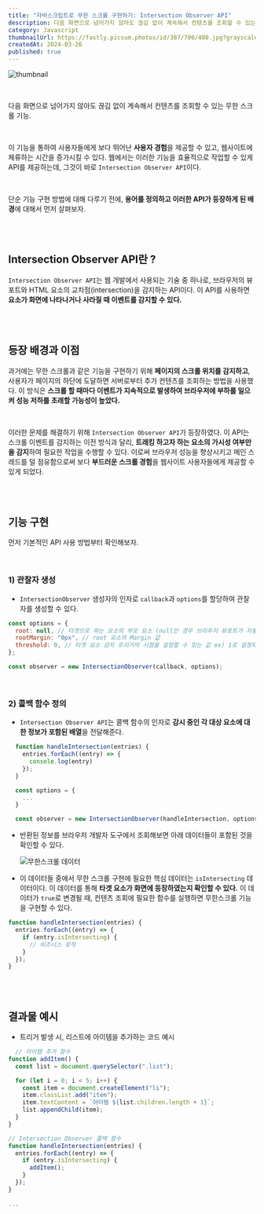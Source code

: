 ```yaml
---
title: "자바스크립트로 무한 스크롤 구현하기: Intersection Observer API"
description: 다음 화면으로 넘어가지 않아도 끊김 없이 계속해서 컨텐츠를 조회할 수 있는 무한 스크롤 기능. 이 기능을 통하여 사용자들에게 보다 뛰어난 사용자 경험을 제공할 수 있고, 웹사이트에 체류하는 시간을 증가시킬 수 있다. 웹에서는 이러한 기능을 효율적으로 작업할 수 있게 API를 제공하는데, 그것이 바로 Intersection Observer API이다.
category: Javascript
thumbnailUrl: https://fastly.picsum.photos/id/387/700/400.jpg?grayscale&hmac=-O5tCzIA1jyEDahvU2BCcTjYJXyY6fIZ_R8A_3YDz4c
createdAt: 2024-03-26
published: true
---
```


![thumbnail](https://fastly.picsum.photos/id/387/700/400.jpg?grayscale&hmac=-O5tCzIA1jyEDahvU2BCcTjYJXyY6fIZ_R8A_3YDz4c)

<br />

다음 화면으로 넘어가지 않아도 끊김 없이 계속해서 컨텐츠를 조회할 수 있는 무한 스크롤 기능.

<br />

이 기능을 통하여 사용자들에게 보다 뛰어난 **사용자 경험**을 제공할 수 있고, 웹사이트에 체류하는 시간을 증가시킬 수 있다. 웹에서는 이러한 기능을 효율적으로 작업할 수 있게 API를 제공하는데, 그것이 바로 `Intersection Observer API`이다.

<br />

단순 기능 구현 방법에 대해 다루기 전에, **용어를 정의하고 이러한 API가 등장하게 된 배경**에 대해서 먼저 살펴보자.

<br />
<br />

## Intersection Observer API란 ?

`Intersection Observer API`는 웹 개발에서 사용되는 기술 중 하나로, 브라우저의 뷰포트와 HTML 요소의 교차점(intersection)을 감지하는 API이다. 이 API를 사용하면 **요소가 화면에 나타나거나 사라질 때 이벤트를 감지할 수 있다.**

<br />
<br />

## 등장 배경과 이점

과거에는 무한 스크롤과 같은 기능을 구현하기 위해 **페이지의 스크롤 위치를 감지하고**, 사용자가 페이지의 하단에 도달하면 서버로부터 추가 컨텐츠를 조회하는 방법을 사용했다. 이 방식은 **스크롤 할 때마다 이벤트가 지속적으로 발생하여 브라우저에 부하를 일으켜 성능 저하를 초래할 가능성이 높았다.**

<br />

이러한 문제를 해결하기 위해 `Intersection Observer API`가 등장하였다. 이 API는 스크롤 이벤트를 감지하는 이전 방식과 달리, **트래킹 하고자 하는 요소의 가시성 여부만을 감지**하여 필요한 작업을 수행할 수 있다. 이로써 브라우저 성능을 향상시키고 메인 스레드를 덜 점유함으로써 보다 **부드러운 스크롤 경험**을 웹사이트 사용자들에게 제공할 수 있게 되었다.

<br />
<br />

## 기능 구현

먼저 기본적인 API 사용 방법부터 확인해보자.

<br />

### 1) 관찰자 생성

- `IntersectionObserver` 생성자의 인자로 `callback`과 `options`를 할당하여 관찰자를 생성할 수 있다.

```js showLineNumbers
const options = {
  root: null, // 타겟으로 하는 요소의 부모 요소 (null인 경우 브라우저 뷰포트가 자동으로 설정됨)
  rootMargin: "0px", // root 요소의 Margin 값
  threshold: 0, // 타겟 요소 감지 트리거의 시점을 설정할 수 있는 값 ex) 1로 설정되는 경우 타겟 요소가 완전히 등장할 때 callback이 실행됨
};

const observer = new IntersectionObserver(callback, options);
```

<br />

### 2) 콜백 함수 정의

- `Intersection Observer API`는 콜백 함수의 인자로 **감시 중인 각 대상 요소에 대한 정보가 포함된 배열**을 전달해준다.

```js showLineNumbers
  function handleIntersection(entries) {
    entries.forEach((entry) => {
      console.log(entry)
    });
  }

  const options = {
    ...
  }

  const observer = new IntersectionObserver(handleIntersection, options);
```

- 반환된 정보를 브라우저 개발자 도구에서 조회해보면 아래 데이터들이 포함된 것을 확인할 수 있다.

  ![무한스크롤 데이터](https://res.cloudinary.com/dr4ka7tze/image/upload/v1711524452/%E1%84%86%E1%85%AE%E1%84%92%E1%85%A1%E1%86%AB%E1%84%89%E1%85%B3%E1%84%8F%E1%85%B3%E1%84%85%E1%85%A9%E1%86%AF_%E1%84%83%E1%85%A6%E1%84%8B%E1%85%B5%E1%84%90%E1%85%A5_cb05ih.png)

- 이 데이터들 중에서 무한 스크롤 구현에 필요한 핵심 데이터는 `isIntersecting` 데이터이다. 이 데이터를 통해 **타겟 요소가 화면에 등장하였는지 확인할 수 있다.** 이 데이터가 `true`로 변경될 때, 컨텐츠 조회에 필요한 함수를 실행하면 무한스크롤 기능을 구현할 수 있다.

```js showLineNumbers
function handleIntersection(entries) {
  entries.forEach((entry) => {
    if (entry.isIntersecting) {
      // 비즈니스 로직
    }
  });
}
```

<br />
<br />

## 결과물 예시

- 트리거 발생 시, 리스트에 아이템을 추가하는 코드 예시

```js showLineNumbers
  // 아이템 추가 함수
function addItem() {
  const list = document.querySelector(".list");

  for (let i = 0; i < 5; i++) {
    const item = document.createElement("li");
    item.classList.add("item");
    item.textContent = `아이템 ${list.children.length + 1}`;
    list.appendChild(item);
  }
}

// Intersection Observer 콜백 함수
function handleIntersection(entries) {
  entries.forEach((entry) => {
    if (entry.isIntersecting) {
      addItem();
    }
  });
}

...
```
